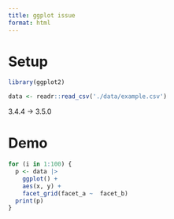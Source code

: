 ```yaml
---
title: ggplot issue
format: html
---
```


# Setup


```r
library(ggplot2)

data <- readr::read_csv('./data/example.csv')
```

3.4.4 -> 3.5.0

# Demo


```r
for (i in 1:100) {
  p <- data |>
    ggplot() +
    aes(x, y) +
    facet_grid(facet_a ~  facet_b)
  print(p)
}
```


